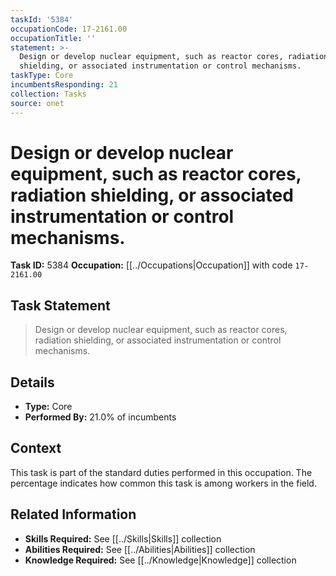 ```yaml
---
taskId: '5384'
occupationCode: 17-2161.00
occupationTitle: ''
statement: >-
  Design or develop nuclear equipment, such as reactor cores, radiation
  shielding, or associated instrumentation or control mechanisms.
taskType: Core
incumbentsResponding: 21
collection: Tasks
source: onet
---
```

# Design or develop nuclear equipment, such as reactor cores, radiation shielding, or associated instrumentation or control mechanisms.

**Task ID:** 5384
**Occupation:** [[../Occupations|Occupation]] with code `17-2161.00`

## Task Statement

> Design or develop nuclear equipment, such as reactor cores, radiation shielding, or associated instrumentation or control mechanisms.

## Details

- **Type:** Core
- **Performed By:** 21.0% of incumbents

## Context

This task is part of the standard duties performed in this occupation. The percentage indicates how common this task is among workers in the field.

## Related Information

- **Skills Required:** See [[../Skills|Skills]] collection
- **Abilities Required:** See [[../Abilities|Abilities]] collection
- **Knowledge Required:** See [[../Knowledge|Knowledge]] collection
